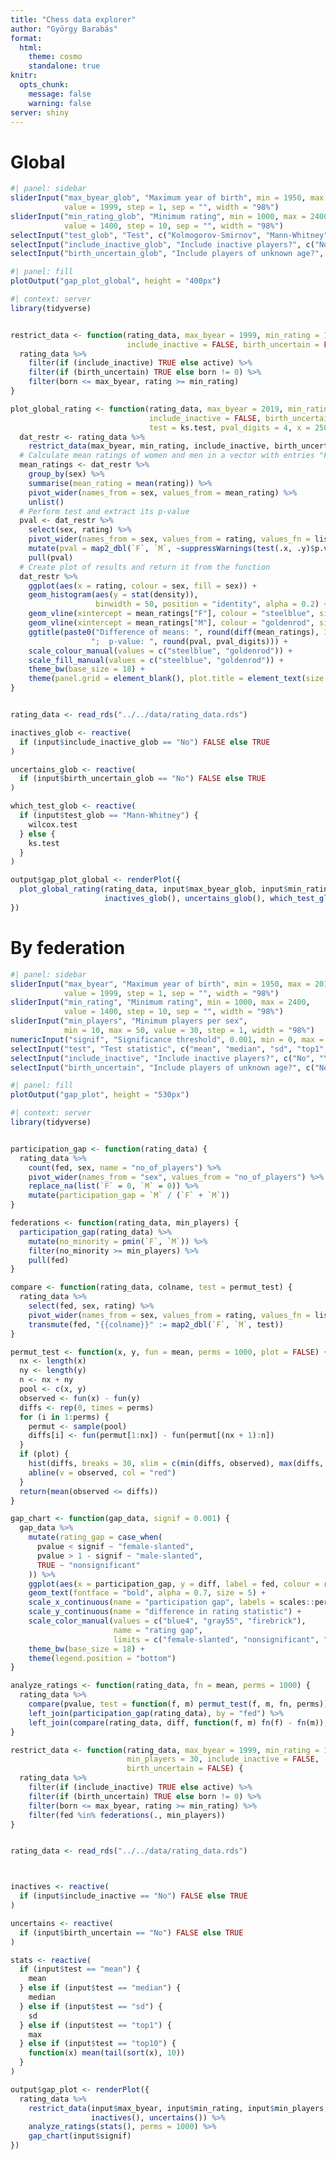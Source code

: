 ```yaml
---
title: "Chess data explorer"
author: "György Barabás"
format:
  html:
    theme: cosmo
    standalone: true
knitr:
  opts_chunk:
    message: false
    warning: false
server: shiny
---
```



# Global

```r
#| panel: sidebar
sliderInput("max_byear_glob", "Maximum year of birth", min = 1950, max = 2019,
            value = 1999, step = 1, sep = "", width = "98%")
sliderInput("min_rating_glob", "Minimum rating", min = 1000, max = 2400,
            value = 1400, step = 10, sep = "", width = "98%")
selectInput("test_glob", "Test", c("Kolmogorov-Smirnov", "Mann-Whitney"))
selectInput("include_inactive_glob", "Include inactive players?", c("No", "Yes"))
selectInput("birth_uncertain_glob", "Include players of unknown age?", c("No", "Yes"))
```

```r
#| panel: fill
plotOutput("gap_plot_global", height = "400px")
```

```r
#| context: server
library(tidyverse)


restrict_data <- function(rating_data, max_byear = 1999, min_rating = 1400,
                          include_inactive = FALSE, birth_uncertain = FALSE) {
  rating_data %>%
    filter(if (include_inactive) TRUE else active) %>%
    filter(if (birth_uncertain) TRUE else born != 0) %>%
    filter(born <= max_byear, rating >= min_rating)
}

plot_global_rating <- function(rating_data, max_byear = 2019, min_rating = 0,
                               include_inactive = FALSE, birth_uncertain = FALSE,
                               test = ks.test, pval_digits = 4, x = 2500, y = 0.0011) {
  dat_restr <- rating_data %>%
    restrict_data(max_byear, min_rating, include_inactive, birth_uncertain)
  # Calculate mean ratings of women and men in a vector with entries "F" and "M"
  mean_ratings <- dat_restr %>%
    group_by(sex) %>%
    summarise(mean_rating = mean(rating)) %>%
    pivot_wider(names_from = sex, values_from = mean_rating) %>%
    unlist()
  # Perform test and extract its p-value
  pval <- dat_restr %>%
    select(sex, rating) %>%
    pivot_wider(names_from = sex, values_from = rating, values_fn = list) %>%
    mutate(pval = map2_dbl(`F`, `M`, ~suppressWarnings(test(.x, .y)$p.value))) %>%
    pull(pval)
  # Create plot of results and return it from the function
  dat_restr %>%
    ggplot(aes(x = rating, colour = sex, fill = sex)) +
    geom_histogram(aes(y = stat(density)),
                   binwidth = 50, position = "identity", alpha = 0.2) +
    geom_vline(xintercept = mean_ratings["F"], colour = "steelblue", size = 1) +
    geom_vline(xintercept = mean_ratings["M"], colour = "goldenrod", size = 1) +
    ggtitle(paste0("Difference of means: ", round(diff(mean_ratings), 1),
                  ";  p-value: ", round(pval, pval_digits))) +
    scale_colour_manual(values = c("steelblue", "goldenrod")) +
    scale_fill_manual(values = c("steelblue", "goldenrod")) +
    theme_bw(base_size = 18) +
    theme(panel.grid = element_blank(), plot.title = element_text(size = 18))
}


rating_data <- read_rds("../../data/rating_data.rds")

inactives_glob <- reactive(
  if (input$include_inactive_glob == "No") FALSE else TRUE
)

uncertains_glob <- reactive(
  if (input$birth_uncertain_glob == "No") FALSE else TRUE
)

which_test_glob <- reactive(
  if (input$test_glob == "Mann-Whitney") {
    wilcox.test
  } else {
    ks.test
  }
)

output$gap_plot_global <- renderPlot({
  plot_global_rating(rating_data, input$max_byear_glob, input$min_rating_glob,
                     inactives_glob(), uncertains_glob(), which_test_glob())
})
```


# By federation

```r
#| panel: sidebar
sliderInput("max_byear", "Maximum year of birth", min = 1950, max = 2019,
            value = 1999, step = 1, sep = "", width = "98%")
sliderInput("min_rating", "Minimum rating", min = 1000, max = 2400,
            value = 1400, step = 10, sep = "", width = "98%")
sliderInput("min_players", "Minimum players per sex",
            min = 10, max = 50, value = 30, step = 1, width = "98%")
numericInput("signif", "Significance threshold", 0.001, min = 0, max = 1)
selectInput("test", "Test statistic", c("mean", "median", "sd", "top1", "top10"))
selectInput("include_inactive", "Include inactive players?", c("No", "Yes"))
selectInput("birth_uncertain", "Include players of unknown age?", c("No", "Yes"))
```

```r
#| panel: fill
plotOutput("gap_plot", height = "530px")
```

```r
#| context: server
library(tidyverse)


participation_gap <- function(rating_data) {
  rating_data %>%
    count(fed, sex, name = "no_of_players") %>%
    pivot_wider(names_from = "sex", values_from = "no_of_players") %>%
    replace_na(list(`F` = 0, `M` = 0)) %>%
    mutate(participation_gap = `M` / (`F` + `M`))
}

federations <- function(rating_data, min_players) {
  participation_gap(rating_data) %>%
    mutate(no_minority = pmin(`F`, `M`)) %>%
    filter(no_minority >= min_players) %>%
    pull(fed)
}

compare <- function(rating_data, colname, test = permut_test) {
  rating_data %>%
    select(fed, sex, rating) %>%
    pivot_wider(names_from = sex, values_from = rating, values_fn = list) %>%
    transmute(fed, "{{colname}}" := map2_dbl(`F`, `M`, test))
}

permut_test <- function(x, y, fun = mean, perms = 1000, plot = FALSE) {
  nx <- length(x)
  ny <- length(y)
  n <- nx + ny
  pool <- c(x, y)
  observed <- fun(x) - fun(y)
  diffs <- rep(0, times = perms)
  for (i in 1:perms) {
    permut <- sample(pool)
    diffs[i] <- fun(permut[1:nx]) - fun(permut[(nx + 1):n])
  }
  if (plot) {
    hist(diffs, breaks = 30, xlim = c(min(diffs, observed), max(diffs, observed)))
    abline(v = observed, col = "red")
  }
  return(mean(observed <= diffs))
}

gap_chart <- function(gap_data, signif = 0.001) {
  gap_data %>%
    mutate(rating_gap = case_when(
      pvalue < signif ~ "female-slanted",
      pvalue > 1 - signif ~ "male-slanted",
      TRUE ~ "nonsignificant"
    )) %>%
    ggplot(aes(x = participation_gap, y = diff, label = fed, colour = rating_gap)) +
    geom_text(fontface = "bold", alpha = 0.7, size = 5) +
    scale_x_continuous(name = "participation gap", labels = scales::percent) +
    scale_y_continuous(name = "difference in rating statistic") +
    scale_color_manual(values = c("blue4", "gray55", "firebrick"),
                       name = "rating gap",
                       limits = c("female-slanted", "nonsignificant", "male-slanted")) +
    theme_bw(base_size = 18) +
    theme(legend.position = "bottom")
}

analyze_ratings <- function(rating_data, fn = mean, perms = 1000) {
  rating_data %>%
    compare(pvalue, test = function(f, m) permut_test(f, m, fn, perms)) %>%
    left_join(participation_gap(rating_data), by = "fed") %>%
    left_join(compare(rating_data, diff, function(f, m) fn(f) - fn(m)), by = "fed")
}

restrict_data <- function(rating_data, max_byear = 1999, min_rating = 1400,
                          min_players = 30, include_inactive = FALSE,
                          birth_uncertain = FALSE) {
  rating_data %>%
    filter(if (include_inactive) TRUE else active) %>%
    filter(if (birth_uncertain) TRUE else born != 0) %>%
    filter(born <= max_byear, rating >= min_rating) %>%
    filter(fed %in% federations(., min_players))
}


rating_data <- read_rds("../../data/rating_data.rds")



inactives <- reactive(
  if (input$include_inactive == "No") FALSE else TRUE
)

uncertains <- reactive(
  if (input$birth_uncertain == "No") FALSE else TRUE
)

stats <- reactive(
  if (input$test == "mean") {
    mean
  } else if (input$test == "median") {
    median
  } else if (input$test == "sd") {
    sd
  } else if (input$test == "top1") {
    max
  } else if (input$test == "top10") {
    function(x) mean(tail(sort(x), 10))
  }
)

output$gap_plot <- renderPlot({
  rating_data %>%
    restrict_data(input$max_byear, input$min_rating, input$min_players,
                  inactives(), uncertains()) %>%
    analyze_ratings(stats(), perms = 1000) %>%
    gap_chart(input$signif)
})
```


